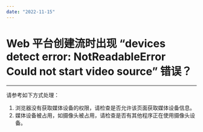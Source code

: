 ```yaml
---
date: "2022-11-15"
---
```

# Web 平台创建流时出现 “devices detect error:  NotReadableError Could not start video source” 错误？

- - - 

请参考如下方式处理：

1. 浏览器没有获取媒体设备的权限，请检查是否允许该页面获取媒体设备信息。   
2. 媒体设备被占用，如摄像头被占用，请检查是否有其他程序正在使用摄像头设备。